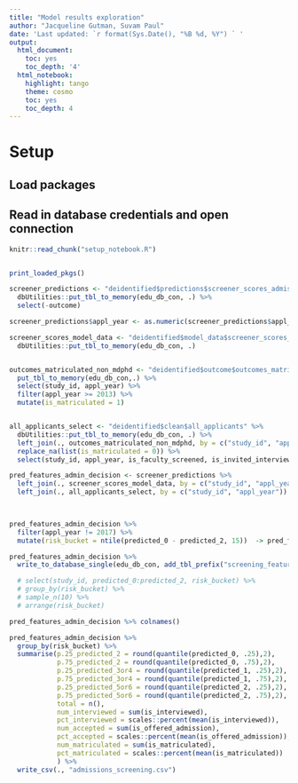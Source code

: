 ```yaml
---
title: "Model results exploration"
author: "Jacqueline Gutman, Suvam Paul"
date: 'Last updated: `r format(Sys.Date(), "%B %d, %Y") ` '
output:
  html_document:
    toc: yes
    toc_depth: '4'
  html_notebook:
    highlight: tango
    theme: cosmo
    toc: yes
    toc_depth: 4
---
```


# Setup
## Load packages
## Read in database credentials and open connection

```r
knitr::read_chunk("setup_notebook.R")
```

```r
```

```r
print_loaded_pkgs()
```


```r


screener_predictions <- "deidentified$predictions$screener_scores_admissions" %>% 
  dbUtilities::put_tbl_to_memory(edu_db_con, .) %>% 
  select(-outcome)

screener_predictions$appl_year <- as.numeric(screener_predictions$appl_year)

screener_scores_model_data <- "deidentified$model_data$screener_scores_admissions" %>% 
  dbUtilities::put_tbl_to_memory(edu_db_con, .)


outcomes_matriculated_non_mdphd <- "deidentified$outcome$outcomes_matriculated_non_mdphd" %>% 
  put_tbl_to_memory(edu_db_con,.) %>% 
  select(study_id, appl_year) %>% 
  filter(appl_year >= 2013) %>% 
  mutate(is_matriculated = 1)


all_applicants_select <- "deidentified$clean$all_applicants" %>% 
  dbUtilities::put_tbl_to_memory(edu_db_con, .) %>% 
  left_join(., outcomes_matriculated_non_mdphd, by = c("study_id", "appl_year")) %>% 
  replace_na(list(is_matriculated = 0)) %>% 
  select(study_id, appl_year, is_faculty_screened, is_invited_interview, is_interviewed, is_committee_reviewed, is_offered_admission, is_matriculated) 


```



```r

pred_features_admin_decision <- screener_predictions %>% 
  left_join(., screener_scores_model_data, by = c("study_id", "appl_year")) %>% 
  left_join(., all_applicants_select, by = c("study_id", "appl_year"))

  
```


```r


pred_features_admin_decision %>% 
  filter(appl_year != 2017) %>% 
  mutate(risk_bucket = ntile(predicted_0 - predicted_2, 15))  -> pred_features_admin_decision

pred_features_admin_decision %>%
  write_to_database_single(edu_db_con, add_tbl_prefix("screening_features_with_risk_bucket", status = "predictions"))

  # select(study_id, predicted_0:predicted_2, risk_bucket) %>% 
  # group_by(risk_bucket) %>% 
  # sample_n(10) %>% 
  # arrange(risk_bucket)

pred_features_admin_decision %>% colnames()
```


```r


pred_features_admin_decision %>% 
  group_by(risk_bucket) %>% 
  summarise(p.25_predicted_2 = round(quantile(predicted_0, .25),2),
            p.75_predicted_2 = round(quantile(predicted_0, .75),2),
            p.25_predicted_3or4 = round(quantile(predicted_1, .25),2),
            p.75_predicted_3or4 = round(quantile(predicted_1, .75),2),
            p.25_predicted_5or6 = round(quantile(predicted_2, .25),2),
            p.75_predicted_5or6 = round(quantile(predicted_2, .75),2),
            total = n(),
            num_interviewed = sum(is_interviewed),
            pct_interviewed = scales::percent(mean(is_interviewed)), 
            num_accepted = sum(is_offered_admission),
            pct_accepted = scales::percent(mean(is_offered_admission)),
            num_matriculated = sum(is_matriculated), 
            pct_matriculated = scales::percent(mean(is_matriculated))
            ) %>% 
  write_csv(., "admissions_screening.csv")



```

